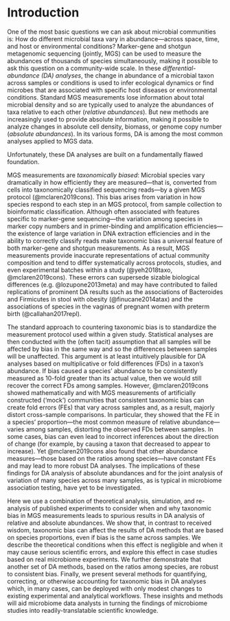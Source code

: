 # Introduction {#introduction}

<!-- First paragraph: DA analysis -->
One of the most basic questions we can ask about microbial communities is: How do different microbial taxa vary in abundance—across space, time, and host or environmental conditions?
Marker-gene and shotgun metagenomic sequencing (jointly, MGS) can be used to measure the abundances of thousands of species simultaneously, making it possible to ask this question on a community-wide scale.
In these _differential-abundance (DA) analyses_, the change in abundance of a microbial taxon across samples or conditions is used to infer ecological dynamics or find microbes that are associated with specific host diseases or environmental conditions.
Standard MGS measurements lose information about total microbial density and so are typically used to analyze the abundances of taxa relative to each other (_relative abundances_).
But new methods are increasingly used to provide absolute information, making it possible to analyze changes in absolute cell density, biomass, or genome copy number (_absolute abundances_).
In its various forms, DA is among the most common analyses applied to MGS data.

Unfortunately, these DA analyses are built on a fundamentally flawed foundation.

<!-- P: Taxonomic bias -->
MGS measurements are _taxonomically biased_: Microbial species vary dramatically in how efficiently they are measured—that is, converted from cells into taxonomically classified sequencing reads—by a given MGS protocol (@mclaren2019cons).
This bias arises from variation in how species respond to each step in an MGS protocol, from sample collection to bioinformatic classification.
Although often associated with features specific to marker-gene sequencing—the variation among species in marker copy numbers and in primer-binding and amplification efficiencies—the existence of large variation in DNA extraction efficiencies and in the ability to correctly classify reads make taxonomic bias a universal feature of both marker-gene and shotgun measurements.
As a result, MGS measurements provide inaccurate representations of actual community composition and tend to differ systematically across protocols, studies, and even experimental batches within a study (@yeh2018taxo, @mclaren2019cons).
These errors can supersede sizable biological differences (e.g. @lozupone2013meta) and may have contributed to failed replications of prominent DA results such as the associations of Bacteroides and Firmicutes in stool with obesity (@finucane2014atax) and the associations of species in the vaginas of pregnant women with preterm birth (@callahan2017repl).

<!-- P: Taxonomic bias and DA -->
The standard approach to countering taxonomic bias is to standardize the measurement protocol used within a given study.
Statistical analyses are then conducted with the (often tacit) assumption that all samples will be affected by bias in the same way and so the differences between samples will be unaffected.
This argument is at least intuitively plausible for DA analyses based on multiplicative or fold differences (FDs) in a taxon's abundance.
If bias caused a species' abundance to be consistently measured as 10-fold greater than its actual value, then we would still recover the correct FDs among samples.
<!-- (@kevorkian2018esti, @lloyd2020evid). -->
However, @mclaren2019cons showed mathematically and with MGS measurements of artificially constructed ('mock') communities that consistent taxonomic bias can create fold errors (FEs) that vary across samples and, as a result, majorly distort cross-sample comparisons.
In particular, they showed that the FE in a species' proportion---the most common measure of relative abundance---varies among samples, distorting the observed FDs between samples.
In some cases, bias can even lead to incorrect inferences about the direction of change (for example, by causing a taxon that decreased to appear to increase).
Yet @mclaren2019cons also found that other abundance measures---those based on the ratios among species---have constant FEs and may lead to more robust DA analyses.
The implications of these findings for DA analysis of absolute abundances and for the joint analysis of variation of many species across many samples, as is typical in microbiome association testing, have yet to be investigated.

<!-- P: Objective and summary of the present article -->

Here we use a combination of theoretical analysis, simulation, and re-analysis of published experiments to consider when and why taxonomic bias in MGS measurements leads to spurious results in DA analysis of relative and absolute abundances.
We show that, in contrast to received wisdom, taxonomic bias can affect the results of DA methods that are based on species proportions, even if bias is the same across samples.
We describe the theoretical conditions when this effect is negligible and when it may cause serious scientific errors, and explore this effect in case studies based on real microbiome experiments.
We further demonstrate that another set of DA methods, based on the ratios among species, are robust to consistent bias.
Finally, we present several methods for quantifying, correcting, or otherwise accounting for taxonomic bias in DA analyses which, in many cases, can be deployed with only modest changes to existing experimental and analytical workflows.
These insights and methods will aid microbiome data analysts in turning the findings of microbiome studies into readily-translatable scientific knowledge.

